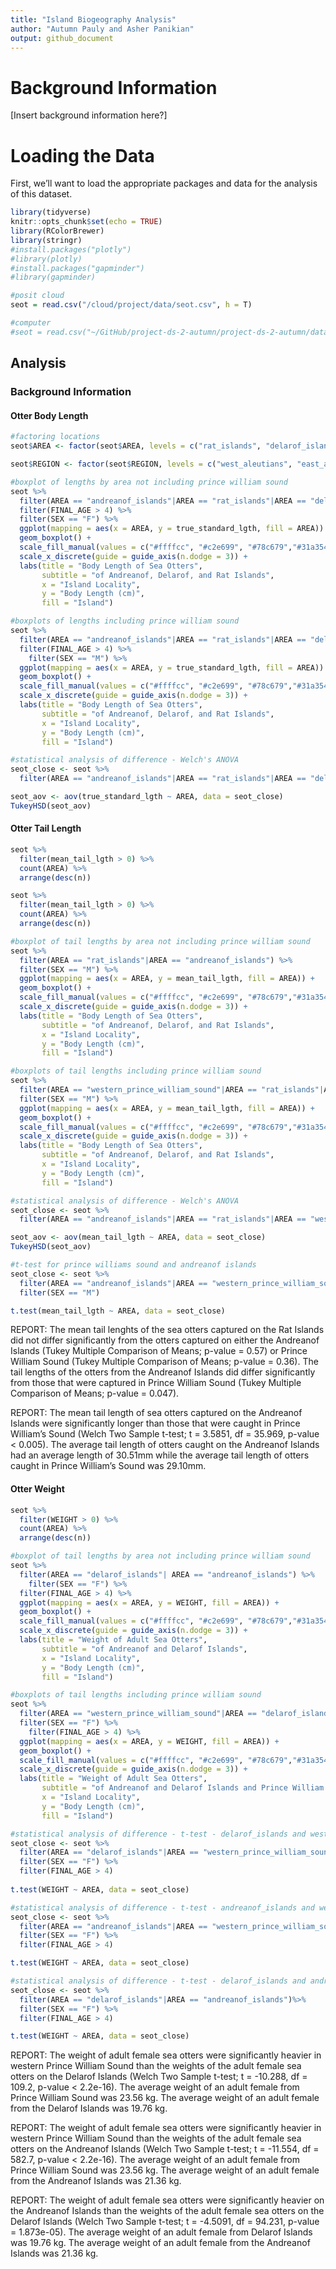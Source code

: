 ```yaml
---
title: "Island Biogeography Analysis"
author: "Autumn Pauly and Asher Panikian"
output: github_document
---
```


# Background Information
[Insert background information here?]

# Loading the Data
First, we'll want to load the appropriate packages and data for the analysis of this dataset.

```r
library(tidyverse)
knitr::opts_chunk$set(echo = TRUE)
library(RColorBrewer)
library(stringr)
#install.packages("plotly")
#library(plotly)
#install.packages("gapminder")
#library(gapminder)
```

```r
#posit cloud
seot = read.csv("/cloud/project/data/seot.csv", h = T)

#computer
#seot = read.csv("~/GitHub/project-ds-2-autumn/project-ds-2-autumn/data/seot.csv", h = T)
```

## Analysis
### Background Information

#### Otter Body Length 

```r
#factoring locations
seot$AREA <- factor(seot$AREA, levels = c("rat_islands", "delarof_islands", "andreanof_islands", "eastern_prince_william_sound", "western_prince_william_sound"))

seot$REGION <- factor(seot$REGION, levels = c("west_aleutians", "east_aleutians", "alaskan_peninsula", "southeast_alaska", "prince_william_sound"))
```

```r
#boxplot of lengths by area not including prince william sound
seot %>% 
  filter(AREA == "andreanof_islands"|AREA == "rat_islands"|AREA == "delarof_islands"| AREA == "afognak_island") %>% 
  filter(FINAL_AGE > 4) %>% 
  filter(SEX == "F") %>% 
  ggplot(mapping = aes(x = AREA, y = true_standard_lgth, fill = AREA)) +
  geom_boxplot() + 
  scale_fill_manual(values = c("#ffffcc", "#c2e699", "#78c679","#31a354","#006837")) + 
  scale_x_discrete(guide = guide_axis(n.dodge = 3)) +
  labs(title = "Body Length of Sea Otters", 
       subtitle = "of Andreanof, Delarof, and Rat Islands",
       x = "Island Locality", 
       y = "Body Length (cm)", 
       fill = "Island")

#boxplots of lengths including prince william sound
seot %>% 
  filter(AREA == "andreanof_islands"|AREA == "rat_islands"|AREA == "delarof_islands"| AREA == "western_prince_william_sound") %>% 
  filter(FINAL_AGE > 4) %>% 
    filter(SEX == "M") %>%
  ggplot(mapping = aes(x = AREA, y = true_standard_lgth, fill = AREA)) +
  geom_boxplot() + 
  scale_fill_manual(values = c("#ffffcc", "#c2e699", "#78c679","#31a354","#006837")) + 
  scale_x_discrete(guide = guide_axis(n.dodge = 3)) +
  labs(title = "Body Length of Sea Otters", 
       subtitle = "of Andreanof, Delarof, and Rat Islands",
       x = "Island Locality", 
       y = "Body Length (cm)", 
       fill = "Island")

#statistical analysis of difference - Welch's ANOVA
seot_close <- seot %>% 
  filter(AREA == "andreanof_islands"|AREA == "rat_islands"|AREA == "delarof_islands")

seot_aov <- aov(true_standard_lgth ~ AREA, data = seot_close)
TukeyHSD(seot_aov)
```
#### Otter Tail Length 

```r
seot %>% 
  filter(mean_tail_lgth > 0) %>% 
  count(AREA) %>% 
  arrange(desc(n))

seot %>% 
  filter(mean_tail_lgth > 0) %>% 
  count(AREA) %>% 
  arrange(desc(n))
```

```r
#boxplot of tail lengths by area not including prince william sound
seot %>% 
  filter(AREA == "rat_islands"|AREA == "andreanof_islands") %>% 
  filter(SEX == "M") %>% 
  ggplot(mapping = aes(x = AREA, y = mean_tail_lgth, fill = AREA)) +
  geom_boxplot() + 
  scale_fill_manual(values = c("#ffffcc", "#c2e699", "#78c679","#31a354","#006837")) + 
  scale_x_discrete(guide = guide_axis(n.dodge = 3)) +
  labs(title = "Body Length of Sea Otters", 
       subtitle = "of Andreanof, Delarof, and Rat Islands",
       x = "Island Locality", 
       y = "Body Length (cm)", 
       fill = "Island")

#boxplots of tail lengths including prince william sound
seot %>% 
  filter(AREA == "western_prince_william_sound"|AREA == "rat_islands"|AREA == "andreanof_islands") %>% 
  filter(SEX == "M") %>%
  ggplot(mapping = aes(x = AREA, y = mean_tail_lgth, fill = AREA)) +
  geom_boxplot() + 
  scale_fill_manual(values = c("#ffffcc", "#c2e699", "#78c679","#31a354","#006837")) + 
  scale_x_discrete(guide = guide_axis(n.dodge = 3)) +
  labs(title = "Body Length of Sea Otters", 
       subtitle = "of Andreanof, Delarof, and Rat Islands",
       x = "Island Locality", 
       y = "Body Length (cm)", 
       fill = "Island")
```


```r
#statistical analysis of difference - Welch's ANOVA
seot_close <- seot %>% 
  filter(AREA == "andreanof_islands"|AREA == "rat_islands"|AREA == "western_prince_william_sound")

seot_aov <- aov(mean_tail_lgth ~ AREA, data = seot_close)
TukeyHSD(seot_aov)

#t-test for prince williams sound and andreanof islands
seot_close <- seot %>% 
  filter(AREA == "andreanof_islands"|AREA == "western_prince_william_sound") %>% 
  filter(SEX == "M")

t.test(mean_tail_lgth ~ AREA, data = seot_close)
```

REPORT: The mean tail lenghts of the sea otters captured on the Rat Islands did not differ significantly from the otters captured on either the Andreanof Islands (Tukey Multiple Comparison of Means; p-value = 0.57) or Prince William Sound (Tukey Multiple Comparison of Means; p-value = 0.36). The tail lengths of the otters from the Andreanof Islands did differ significantly from those that were captured in Prince William Sound (Tukey Multiple Comparison of Means; p-value = 0.047). 

REPORT: The mean tail length of sea otters captured on the Andreanof Islands were significantly longer than those that were caught in Prince William's Sound (Welch Two Sample t-test; t = 3.5851, df = 35.969, p-value < 0.005). The average tail length of otters caught on the Andreanof Islands had an average length of 30.51mm while the average tail length of otters caught in Prince William's Sound was 29.10mm. 

#### Otter Weight

```r
seot %>% 
  filter(WEIGHT > 0) %>% 
  count(AREA) %>% 
  arrange(desc(n))
```

```r
#boxplot of tail lengths by area not including prince william sound
seot %>% 
  filter(AREA == "delarof_islands"| AREA == "andreanof_islands") %>% 
    filter(SEX == "F") %>% 
  filter(FINAL_AGE > 4) %>% 
  ggplot(mapping = aes(x = AREA, y = WEIGHT, fill = AREA)) +
  geom_boxplot() + 
  scale_fill_manual(values = c("#ffffcc", "#c2e699", "#78c679","#31a354","#006837")) + 
  scale_x_discrete(guide = guide_axis(n.dodge = 3)) +
  labs(title = "Weight of Adult Sea Otters", 
       subtitle = "of Andreanof and Delarof Islands",
       x = "Island Locality", 
       y = "Body Length (cm)", 
       fill = "Island")

#boxplots of tail lengths including prince william sound
seot %>% 
  filter(AREA == "western_prince_william_sound"|AREA == "delarof_islands"| AREA == "andreanof_islands") %>% 
  filter(SEX == "F") %>% 
    filter(FINAL_AGE > 4) %>%
  ggplot(mapping = aes(x = AREA, y = WEIGHT, fill = AREA)) +
  geom_boxplot() + 
  scale_fill_manual(values = c("#ffffcc", "#c2e699", "#78c679","#31a354","#006837")) + 
  scale_x_discrete(guide = guide_axis(n.dodge = 3)) +
  labs(title = "Weight of Adult Sea Otters", 
       subtitle = "of Andreanof and Delarof Islands and Prince William Sound",
       x = "Island Locality", 
       y = "Body Length (cm)", 
       fill = "Island")
```

```r
#statistical analysis of difference - t-test - delarof_islands and western_prince_william_sound
seot_close <- seot %>% 
  filter(AREA == "delarof_islands"|AREA == "western_prince_william_sound") %>% 
  filter(SEX == "F") %>% 
  filter(FINAL_AGE > 4) 
  
t.test(WEIGHT ~ AREA, data = seot_close)

#statistical analysis of difference - t-test - andreanof_islands and western_prince_william_sound
seot_close <- seot %>% 
  filter(AREA == "andreanof_islands"|AREA == "western_prince_william_sound")%>% 
  filter(SEX == "F") %>% 
  filter(FINAL_AGE > 4)

t.test(WEIGHT ~ AREA, data = seot_close)

#statistical analysis of difference - t-test - delarof_islands and andreanof_islands
seot_close <- seot %>% 
  filter(AREA == "delarof_islands"|AREA == "andreanof_islands")%>% 
  filter(SEX == "F") %>% 
  filter(FINAL_AGE > 4)

t.test(WEIGHT ~ AREA, data = seot_close)
```


REPORT: The weight of adult female sea otters were significantly heavier in western Prince William Sound than the weights of the adult female sea otters on the Delarof Islands (Welch Two Sample t-test; t = -10.288, df = 109.2, p-value < 2.2e-16). The average weight of an adult female from Prince William Sound was 23.56 kg. The average weight of an adult female from the Delarof Islands was 19.76 kg.

REPORT: The weight of adult female sea otters were significantly heavier in western Prince William Sound than the weights of the adult female sea otters on the Andreanof Islands (Welch Two Sample t-test; t = -11.554, df = 582.7, p-value < 2.2e-16). The average weight of an adult female from Prince William Sound was 23.56 kg. The average weight of an adult female from the Andreanof Islands was 21.36 kg.

REPORT: The weight of adult female sea otters were significantly heavier on the Andreanof Islands than the weights of the adult female sea otters on the Delarof Islands (Welch Two Sample t-test; t = -4.5091, df = 94.231, p-value = 1.873e-05). The average weight of an adult female from Delarof Islands was 19.76 kg. The average weight of an adult female from the Andreanof Islands was 21.36 kg.